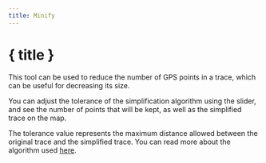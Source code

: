 ```yaml
---
title: Minify
---
```


<script>
</script>

# <Filter size="24" class="inline-block" style="margin-bottom: 5px" /> { title }

This tool can be used to reduce the number of GPS points in a trace, which can be useful for decreasing its size.

You can adjust the tolerance of the simplification algorithm using the slider, and see the number of points that will be kept, as well as the simplified trace on the map.

<div class="flex flex-row justify-center">
    <Reduce class="text-foreground p-3 border rounded-md shadow-lg" />
</div>

<DocsNote>
    The tolerance value represents the maximum distance allowed between the original trace and the simplified trace.
    You can read more about the algorithm used <a href="https://en.wikipedia.org/wiki/Ramer%E2%80%93Douglas%E2%80%93Peucker_algorithm" target="_blank">here</a>.
</DocsNote>
